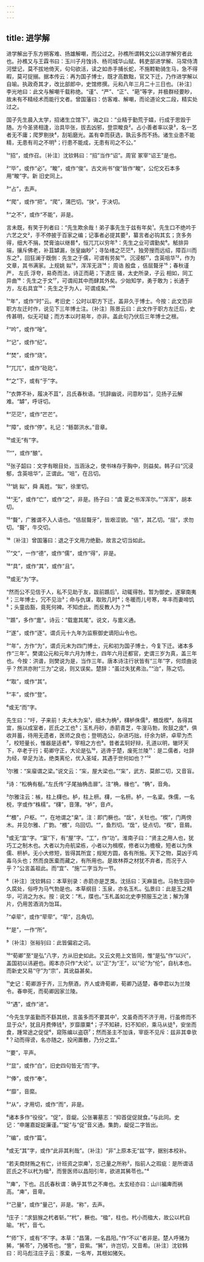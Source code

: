 ```yaml
---
---
---
```

title: 进学解
---







进学解出于东方朔客难、扬雄解嘲，而公过之。孙樵所谓韩文公以进学解穷者此也。孙樵又与王霖书曰：玉川子月蚀诗、杨司城华山赋、韩吏部进学解、马常侍清河壁记，莫不拔地倚天，句句欲活，读之如赤手捕长蛇，不施鞚勒骑生马，急不得暇，莫可捉搦。据本传云：再为国子博士，既才高数黜，官又下迁，乃作进学解以自喻。执政奇其才，改比部郎中，史馆修撰。元和八年三月二十三日也。〔补注〕李光地曰：此文与解嘲千载称绝。“谨”、“严”、“正”、“葩”等字，并极群经要眇，故未有不精经术而能行文者。曾国藩曰：仿客难、解嘲，而论道论文二段，精实处过之。

国子先生晨入太学，招诸生立馆下¹，诲之曰：“业精于勤荒于嬉，行成于思毁于随。方今圣贤相逢，治具毕张，拔去凶邪，登崇畯良²。占小善者率以录³，名一艺者无不庸；爬罗剔抉⁴，刮垢磨光。盖有幸而获选，孰云多而不扬。诸生业患不能精，无患有司之不明⁵；行患不能成，无患有司之不公。”

¹“招”，或作召。〔补注〕沈钦韩曰：“招”当作“诏”。周官 冢宰“诏王”是也。

²“毕”，或作“必”。“畯”，或作“俊”。古文尚书“俊”皆作“畯”，公佗文石本多用“畯”字。新 旧史同上。

³“占”，去声。

⁴“爬”，或作“把”。“爬”，蒲巴切。“抉”，于决切。

⁵“之不”，或作“不能”，非是。

言未既，有笑于列者曰：“先生欺余哉！弟子事先生于兹有年矣¹。先生口不绝吟于六艺之文²，手不停披于百家之编；记事者必提其要³，纂言者必钩其玄；贪多务得，细大不捐，焚膏油以继晷⁴，恒兀兀以穷年⁵：先生之业可谓勤矣⁶。觝排异端，攘斥佛老，补苴罅漏，张皇幽眇⁷；寻坠绪之茫茫⁸，独旁搜而远绍，障百川而东之⁹，回狂澜于既倒：先生之于儒，可谓有劳矣¹⁰。沉浸郁¹¹，含英咀华¹²，作为文章，其书满家。上规姚 姒¹³，浑浑无涯¹⁴； 周诰 殷盘 ，佶屈聱牙¹⁵；春秋谨严， 左氏 浮夸，易奇而法，诗正而葩；下逮庄 骚，太史所录，子云 相如，同工异曲¹⁶：先生之于文¹⁷，可谓闳其中而肆其外矣。少始知学，勇于敢为；长通于方，左右具宜¹⁸：先生之于为人，可谓成矣。”¹⁹

¹“年”，或作“时”云。考旧史：公时以职方下迁，盖非久于博士。今按：此文恐非职方左迁时作，说见下三年博士注。〔补注〕陈景云曰：此文作于职方左迁后，史传甚明，似无可疑；而方本以时易年，亦非。盖此句乃伏后三年博士之根。

²“吟”，或作“唫”。

³“记”，或作“纪”。

⁴“焚”，或作“烧”。

⁵“兀兀”，或作“矻矻”。

⁶“之”下，或有“于”字。

⁷“衣弊不补，履决不苴”，吕氏春秋语。“抗辞幽说，问意眇旨”，见扬子云解难。“罅”，呼讶切。

⁸“茫茫”，或作“芒芒”。

⁹“障”，或作“停”。礼记：“鲧鄣洪水。”音章。

¹⁰或无“有”字。

¹¹“”，或作“酿”。

¹²张子韶曰：文字有眼目处，当涵泳之，使书味存于胸中，则益矣。韩子曰“沉浸郁，含英咀华”，正谓此。“咀”，在吕切。

¹³“姚 姒”，舜 禹姓。“姒”，徐里切。

¹⁴“无”，或作“亡”，或作“之”，非是。扬子曰：“虞 夏之书浑浑尔。”“浑浑”，胡本切。

¹⁵“聱”，广雅谓不入人语也。“佶屈聱牙”，皆艰涩貌。“佶”，其乙切。“屈”，求勿切。“聱”，牛交切。

¹⁶〔补注〕曾国藩曰：退之于文用力绝勤，故言之切当如此。

¹⁷“文”，一作“德”，或作“儒”，或作“得”，非是。

¹⁸“具”，或作“其”，或作“且”。

¹⁹或无“为”字。

“然而公不见信于人，私不见助于友，跋前踬后¹，动辄得咎。暂为御史，遂窜南夷²；三年博士，冗不见治³；命与仇谋，取败几时⁴；冬暖而儿号寒，年丰而妻啼饥⁵；头童齿豁，竟死何裨。不知虑此，而反教人为？”⁶

¹“踬”，多作“疐”。诗云：“载疐其尾”。说文，与疐义通。

²“遂”，或作“逐”。谓贞元十九年为监察御史谪阳山令也。

³“年”，方作“为”，谓贞元末为四门博士，元和初为国子博士，今复下迁。诸本多作“三年”。樊谓公元和元年六月为博士，四年六月迁都官，史谓三岁为真，盖三年也。今按：洪谱，则樊说为是，当作三年。唐本诗注行状皆有“三年”字，何烦曲说乎？然洪亦附“三为”之说，则又误矣。楚辞：“虽过失犹弗治。”“治”，陈之切。

⁴“取”，或作“其”。

⁵“丰”，或作“登”。

⁶或无“而”字。

先生曰：“吁，子来前！夫大木为杗¹，细木为桷²，欂栌侏儒³，椳扂楔⁴，各得其宜，施以成室者，匠氏之工也⁵；玉札丹砂，赤箭青芝，牛溲马勃，败鼓之皮⁶，俱收并蓄，待用无遗者，医师之良也；登明选公，杂进巧拙，纡余为妍，卓荦为杰⁷，校短量长，惟器是适者⁸，宰相之方也⁹。昔者孟轲好辩，孔道以明，辙环天下，卒老于行；荀卿守正，大论是弘¹⁰，逃谗于楚，废死兰陵¹¹：是二儒者，吐辞为经，举足为法，绝类离伦，优入圣域，其遇于世何如也？”¹²

¹尔雅：“杗廇谓之梁。”说文云：“杗，屋大梁也。”“杗”，武方、莫郎二切，又音盲。

²诗：“松桷有梴。”左氏传“子尾抽桷击扉”。注“桷，椽也”。“桷”，音角。

³尔雅注云：槉，柱上欂也。栌，柱上枅。欂，一名枅。栌，一名楶。侏儒，一名棁，字或作“株檽”。“欂”，音薄。“栌”，音卢。

⁴“椳”，户枢。“”，在地谓之“臬”。注：即门橛也。“扂”，关牡也。“楔”，门两傍木。并见尔雅、广韵。“椳”，乌回切。“”，鱼烈切。“扂”，徒点切。“楔”，音屑。

⁵或无“宜”字。“室”下，有“屋”字。“工”，作“功”。淮南子曰：“贤主之用人也，犹巧工之制木也。大者以为舟航梁栋，小者以为楫楔，修者以为檐榱，短者以为侏儒、枅栌。无小大修短，皆得其所宜；规矩方圆，各有所施。天下之物，莫凶于鸡毒乌头也；然而良医槖而藏之，有所用也。是故林莽之材犹不弃者，而况于人乎？”公言盖祖此。而“宜”、“施”二字当为一节。

⁶〔补注〕沈钦韩曰：本草别录：赤箭亦是芝类。沈括曰：天麻苗也。马勃生园中久腐处，俗呼为马气勃是也。本草纲目：玉泉，亦名玉札。弘景曰：此是玉之精华，可消之为水。按：说文：“札，牒也。”玉札盖如北史李预服玉之法；解为薄片，仍用苦酒消为饴耳。

⁷“卓荦”，或作“荦荦”。“荦”，吕角切。

⁸“是”，一作“所”。

⁹〔补注〕张裕钊曰：此皆偏宕之词。

¹⁰“荀卿”至“是弘”八字，方从旧史如此。又云文苑上文皆同，惟“是弘”作“以兴”，盖国初以讳避也。阁本亦只作“大论”。以“正”为“王”，以“论”为“伦”，自杭本也。而新史又易“守”为“宗”，其讹益甚矣。

¹¹史记：荀卿游于齐，三为祭酒，齐人或谗荀卿，荀卿乃适楚，春申君以为兰陵令。春申死，而荀卿因家兰陵。

¹²“遇”，或作“进”。

“今先生学虽勤而不繇其统，言虽多而不要其中¹，文虽奇而不济于用，行虽修而不显于众²，犹且月费俸钱³，岁靡廪粟⁴；子不知耕，妇不知织，乘马从徒⁵，安坐而食，踵常途之促促⁶，窥陈编以盗窃⁷；然而圣主不加诛，宰臣不见斥：兹非其幸欤⁸？动而得谤，名亦随之，投闲置散，乃分之宜。”

¹“要”，平声。

²“显”，或作“白”，旧史四句皆无“而”字。

³“俸”，或作“奉”。

⁴“靡”，音縻。

⁵“从”，才用切，或作“而”，非是。

⁶诸本多作“役役”。“促”，音龊。公张署墓志：“抑首促促就食。”与此同。史记：“申屠嘉娖娖廉谨。”“娖”与“促”音义通。集韵，龊促二字皆出。

⁷“编”，或作“篇”。

⁸或无“其”字，或作“此非其利哉”。〔补注〕“非”上原本无“兹”字，据别本校补。

“若夫商财贿之有亡，计班资之崇庳¹，忘己量之所称²，指前人之瑕疵：是所谓诘匠氏之不以杙为楹³，而訾医师以昌阳引年，欲进其豨苓也。”⁴

¹“庳”，下也。吕氏春秋谓：确乎其节之不庳也。太玄经亦曰：山川褊庳而祸高。“庳”，音卑。

²“己量”，或作“量己”，非是。“称”，去声。

³庄子：“求狙猴之杙者斩。”“杙”，橛也。“楹”，柱也。杙小而楹大，故公以杙自喻。“杙”，音弋。

⁴“师”下，或有“不”字。本草：“昌蒲，一名昌阳。”作“不以”者非是。楚人呼猪为豨，“豨苓”，乃猪苓也。“訾”，音紫。“豨”，许岂切，又音希。〔补注〕沈钦韩曰：司马彪注庄子云：豕槖，一名岑，其根如猪矢。